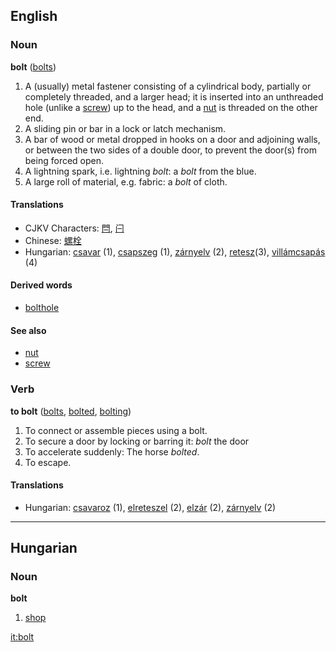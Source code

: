 ==English==
===Noun===
'''bolt''' ([[bolts]])

#A (usually) metal fastener consisting of a cylindrical body, partially or completely threaded, and a larger head; it is inserted into an unthreaded hole (unlike a [[screw]]) up to the head, and a [[nut]] is threaded on the other end.
#A sliding pin or bar in a lock or latch mechanism.
#A bar of wood or metal dropped in hooks on a door and adjoining walls, or between the two sides of a double door, to prevent the door(s) from being forced open.
#A lightning spark, i.e. lightning ''bolt'': a ''bolt'' from the blue.
#A large roll of material, e.g. fabric: a ''bolt'' of cloth.

====Translations====
*CJKV Characters: [[閂]], [[闩]]
*Chinese: [[螺栓]]
*Hungarian: [[csavar]] (1), [[csapszeg]] (1), [[zárnyelv]] (2), [[retesz]](3), [[villámcsapás]] (4)

====Derived words====
*[[bolthole]]

====See also====
*[[nut]]
*[[screw]]

===Verb===
'''to bolt''' ([[bolts]], [[bolted]], [[bolting]])

#To connect or assemble pieces using a bolt.
#To secure a door by locking or barring it: ''bolt'' the door
#To accelerate suddenly: The horse ''bolted''.
#To escape.

====Translations====
*Hungarian: [[csavaroz]] (1), [[elreteszel]] (2), [[elzár]] (2), [[zárnyelv]] (2)

----

==Hungarian==
===Noun===
'''bolt'''

# [[shop]]

[[it:bolt]]
